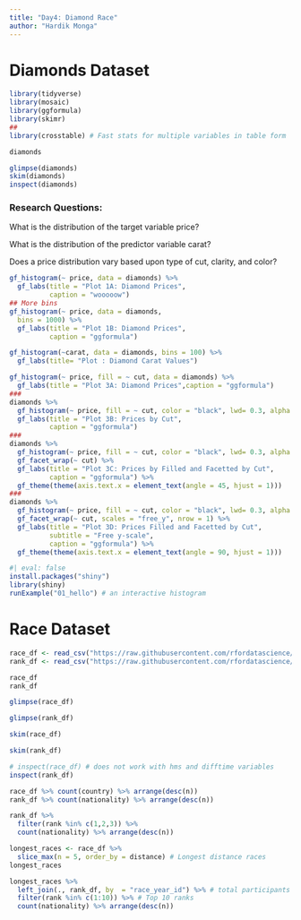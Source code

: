 ```yaml
---
title: "Day4: Diamond Race"
author: "Hardik Monga"
---
```


# Diamonds Dataset

```r
library(tidyverse)
library(mosaic)
library(ggformula)
library(skimr)
##
library(crosstable) # Fast stats for multiple variables in table form
```

```r
diamonds

glimpse(diamonds)
skim(diamonds)
inspect(diamonds)

```

### Research Questions:

What is the distribution of the target variable price?

What is the distribution of the predictor variable carat?

Does a price distribution vary based upon type of cut, clarity, and color?

```r
gf_histogram(~ price, data = diamonds) %>%
  gf_labs(title = "Plot 1A: Diamond Prices",
          caption = "wooooow")
## More bins
gf_histogram(~ price, data = diamonds, 
  bins = 1000) %>%
  gf_labs(title = "Plot 1B: Diamond Prices",
          caption = "ggformula")
```

```r
gf_histogram(~carat, data = diamonds, bins = 100) %>% 
  gf_labs(title= "Plot : Diamond Carat Values")

```

```r
gf_histogram(~ price, fill = ~ cut, data = diamonds) %>%
  gf_labs(title = "Plot 3A: Diamond Prices",caption = "ggformula") 
###
diamonds %>% 
  gf_histogram(~ price, fill = ~ cut, color = "black", lwd= 0.3, alpha = 0.3) %>%
  gf_labs(title = "Plot 3B: Prices by Cut",
          caption = "ggformula")
###
diamonds %>% 
  gf_histogram(~ price, fill = ~ cut, color = "black", lwd= 0.3, alpha = 0.3) %>%
  gf_facet_wrap(~ cut) %>%
  gf_labs(title = "Plot 3C: Prices by Filled and Facetted by Cut",
          caption = "ggformula") %>%
  gf_theme(theme(axis.text.x = element_text(angle = 45, hjust = 1)))
###
diamonds %>% 
  gf_histogram(~ price, fill = ~ cut, color = "black", lwd= 0.3, alpha = 0.3) %>% 
  gf_facet_wrap(~ cut, scales = "free_y", nrow = 1) %>%
  gf_labs(title = "Plot 3D: Prices Filled and Facetted by Cut", 
          subtitle = "Free y-scale",
          caption = "ggformula") %>%
  gf_theme(theme(axis.text.x = element_text(angle = 90, hjust = 1)))
```

```r
#| eval: false
install.packages("shiny")
library(shiny)
runExample("01_hello") # an interactive histogram
```

# Race Dataset

```r
race_df <- read_csv("https://raw.githubusercontent.com/rfordatascience/tidytuesday/master/data/2021/2021-10-26/race.csv")
rank_df <- read_csv("https://raw.githubusercontent.com/rfordatascience/tidytuesday/master/data/2021/2021-10-26/ultra_rankings.csv")

race_df
rank_df

```

```r

glimpse(race_df)
```

```r
glimpse(rank_df)
```

```r
skim(race_df)
```

```r
skim(rank_df)
```

```r
# inspect(race_df) # does not work with hms and difftime variables
inspect(rank_df)
```

```r
race_df %>% count(country) %>% arrange(desc(n))
rank_df %>% count(nationality) %>% arrange(desc(n))
```

```r
rank_df %>% 
  filter(rank %in% c(1,2,3)) %>%
  count(nationality) %>% arrange(desc(n))
```

```r

longest_races <- race_df %>%
  slice_max(n = 5, order_by = distance) # Longest distance races
longest_races
```

```r

longest_races %>%
  left_join(., rank_df, by  = "race_year_id") %>% # total participants in longest 4 races
  filter(rank %in% c(1:10)) %>% # Top 10 ranks
  count(nationality) %>% arrange(desc(n))
```
